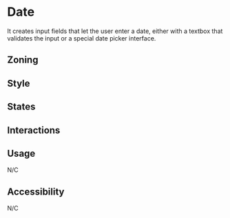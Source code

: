 
<Meta of={Stories} />

# Date

<Status id="formFieldInputDate" />

It creates input fields that let the user enter a date, either with a textbox that validates the input or a special date picker interface.

## Zoning

<FigmaImage
	src="https://www.figma.com/file/qc8oUSyVJM67gSsbTShftt/%F0%9F%93%90-Zoning?node-id=245%3A219"
	alt="zoning image for inputs"
/>

## Style

## States

<Canvas>
	<Story story={Stories.Date} />
</Canvas>

## Interactions

## Usage

N/C

## Accessibility

N/C
